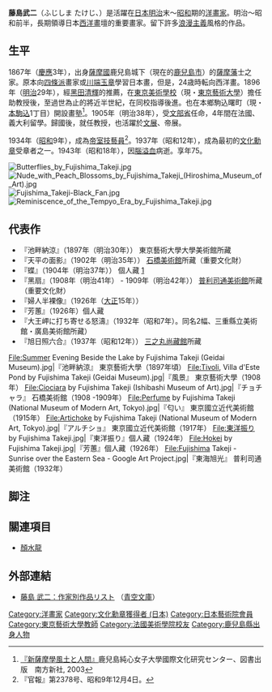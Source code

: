 {{japanese|image=Fujishima Takeji.jpg|japanese=藤島武二|kana=ふじしま たけじ|romaji=Fujishima Takeji}}

'''藤島武二'''（ふじしま たけじ、{{bd|1867年|10月15日|1943年|3月19日|catIdx=Fujishima Takeji}}）是活躍在[[日本|日本]][[明治|明治]]末～[[昭和|昭和]]期的[[洋畫家|洋畫家]]。明治～昭和前半，長期領導日本[[西洋畫|西洋畫]]壇的重要畫家。留下許多[[浪漫主義|浪漫主義]]風格的作品。

==生平==
1867年（[[慶應|慶應]]3年），出身[[薩摩國|薩摩國]]鹿兒島城下（現在的[[鹿兒島市|鹿兒島市]]）的[[薩摩藩|薩摩藩]]士之家。原本向[[四條派|四條派]]畫家或[[川端玉章|川端玉章]]學習日本畫，但是，24歳時転向西洋畫。1896年（[[明治|明治]]29年），經[[黑田清輝|黑田清輝]]的推薦，在[[東京美術學校|東京美術學校]]（現・[[東京藝術大學|東京藝術大學]]）擔任助教授後，至過世為止的將近半世紀，在同校指導後進。也在本鄉駒込曙町（現・[[本駒込|本駒込]]1丁目）開設畫塾<ref>[http://books.google.co.jp/books?id=ZCrVpBXZ3xMC&printsec=frontcover#v=onepage&q&f=false 『新薩摩學風土と人間』]鹿兒島純心女子大學國際文化研究<ruby>センター<rt class="katakana-terminator-rt" data-rt="Center"></rt></ruby>、図書出版　南方新社, 2003</ref>。1905年（明治38年），受[[文部省|文部省]]任命，4年間在法國、義大利留學。歸國後，就任教授，也活躍於[[日本美術展覽會|文展]]、帝展。

1934年（[[昭和|昭和]]9年），成為[[帝室技藝員|帝室技藝員]]<ref>『官報』第2378号、昭和9年12月4日。</ref>。1937年（昭和12年），成為最初的[[文化勋章_(日本)|文化勳章]]受章者之一。1943年（昭和18年），因[[腦溢血|腦溢血]]病逝。享年75。

[[File:Butterflies_by_Fujishima_Takeji.jpg|thumb]]
[[File:Nude_with_Peach_Blossoms_by_Fujishima_Takeji_(Hiroshima_Museum_of_Art).jpg|thumb]]
[[File:Fujishima_Takeji-Black_Fan.jpg|thumb]]
[[File:Reminiscence_of_the_Tempyo_Era_by_Fujishima_Takeji.jpg|thumb]]

== 代表作 ==

* 『池畔納涼』（1897年（明治30年）） 東京藝術大學大學美術館所藏 
* 『天平の面影』（1902年（明治35年）） [[石橋美術館|石橋美術館]]所藏（重要文化財）
* 『蝶』（1904年（明治37年）） 個人藏 [http://kininaruart.com/artist/jyouga/stamp/fujishima_st.html] {{Wayback|url=http://kininaruart.com/artist/jyouga/stamp/fujishima_st.html |date=20160304074112 }}
* 『黑扇』（1908年（明治41年） - 1909年（明治42年）） [[普利司通美術館|普利司通美術館]]所藏（重要文化財）
* 『婦人半裸像』（1926年（[[大正|大正]]15年））
* 『芳蕙』（1926年）個人藏
* 『大王岬に打ち寄せる怒濤』（1932年（昭和7年）。同名2幅、三重縣立美術館・廣島美術館所藏）
* 『旭日照六合』（1937年（昭和12年）） [[三之丸尚藏館|三之丸尚藏館]]所藏
<gallery>
File:Summer Evening Beside the Lake by Fujishima Takeji (Geidai Museum).jpg|『池畔納涼』 東京藝術大學（1897年頃）
File:Tivoli, Villa d'Este Pond by Fujishima Takeji (Geidai Museum).jpg|『風景』 東京藝術大學（1908年）
File:Ciociara by Fujishima Takeji (Ishibashi Museum of Art).jpg|『チョチャラ』 石橋美術館（1908 -1909年）
File:Perfume by Fujishima Takeji (National Museum of Modern Art, Tokyo).jpg|『匂い』 東京國立近代美術館（1915年）
File:Artichoke by Fujishima Takeji (National Museum of Modern Art, Tokyo).jpg|『アルチショ』 東京國立近代美術館（1917年）
File:東洋振り by Fujishima Takeji.jpg|『東洋振り』個人藏（1924年）
File:Hokei by Fujishima Takeji.jpg|『芳蕙』個人藏（1926年） 
File:Fujishima Takeji - Sunrise over the Eastern Sea - Google Art Project.jpg|『東海旭光』 普利司通美術館（1932年）
</gallery>

== 脚注 ==
{{Reflist}}

== 關連項目 ==
*[[顏水龍|顏水龍]]

== 外部連結 ==
{{commonscat|Takeji Fujishima}}
* [http://www.aozora.gr.jp/index_pages/person298.html 藤島 武二：作家別作品リスト] （[[青空文庫|青空文庫]]）

{{DEFAULTSORT:Fujishima Takeji}}
[[Category:洋畫家|Category:洋畫家]]
[[Category:文化勳章獲得者_(日本)|Category:文化勳章獲得者 (日本)]]
[[Category:日本藝術院會員|Category:日本藝術院會員]]
[[Category:東京藝術大學教師|Category:東京藝術大學教師]]
[[Category:法國美術學院校友|Category:法國美術學院校友]]
[[Category:鹿兒島縣出身人物|Category:鹿兒島縣出身人物]]